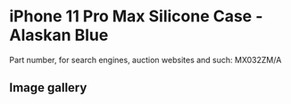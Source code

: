 
# iPhone 11 Pro Max Silicone Case - Alaskan Blue

Part number, for search engines, auction websites and such: MX032ZM/A

## Image gallery

<div style={{ width: "768px" }}>
  <GalleryComponent
    images={[
      {
        original: "/everysource/MX032.webp",
        thumbnail: "/everypreview/MX032.webp",
      },
      {
        original: "/everysource/MX032_AV1.webp",
        thumbnail: "/everypreview/MX032_AV1.webp",
      },
      {
        original: "/everysource/MX032_AV2.webp",
        thumbnail: "/everypreview/MX032_AV2.webp",
      },
      {
        original: "/everysource/MX032_AV3.webp",
        thumbnail: "/everypreview/MX032_AV3.webp",
      },
      {
        original: "/everysource/MX032_AV4.webp",
        thumbnail: "/everypreview/MX032_AV4.webp",
      },
      {
        original: "/everysource/MX032_AV5.webp",
        thumbnail: "/everypreview/MX032_AV5.webp",
      }
    ]}
  />
</div>